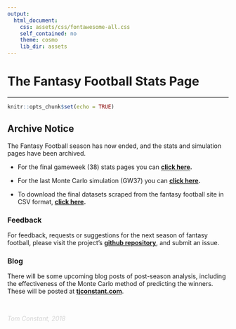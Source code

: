 ```yaml
---
output:
  html_document:
    css: assets/css/fontawesome-all.css
    self_contained: no
    theme: cosmo
    lib_dir: assets
---
```


# The Fantasy Football Stats Page

-------------------------------------

```r
knitr::opts_chunk$set(echo = TRUE)
```

## Archive Notice

The Fantasy Football season has now ended, and the stats and simulation pages have been archived.

* For the final gameweek (38) stats pages you can **[<i class ="fas fa-futbol"></i> click here](site_archive/index.html).**

* For the last Monte Carlo simulation (GW37) you can **[<i class ="fas fa-chart-line"></i> click here](site_archive/monte_carlo.html).**

* To download the final datasets scraped from the fantasy football site in CSV format, **[<i class ="fas fa-download"></i> click here](data/data.zip).**

### Feedback

For feedback, requests or suggestions for the next season of fantasy football, please visit the project's **[<i class ="fab fa-github"></i> github repository](https://github.com/tjconstant/FantasyEPL)**, and submit an issue.

### Blog

There will be some upcoming blog posts of post-season analysis, including the effectiveness of the Monte Carlo method of predicting the winners. These will be posted at **[<i class ="fas fa-user"></i> tjconstant.com](http://tjconstant.com)**.

<br>

<div align = "center"  style="color:lightgrey"><i class ="fas fa-futbol"> Tom Constant, 2018</i></div>

